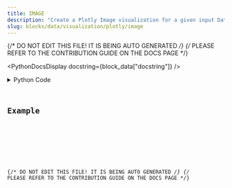 ```yaml
---
title: IMAGE
description: "Create a Plotly Image visualization for a given input DataContainer type of image."
slug: blocks/data/visualization/plotly/image
---
```


{/* DO NOT EDIT THIS FILE! IT IS BEING AUTO GENERATED */}
{/* PLEASE REFER TO THE CONTRIBUTION GUIDE ON THE DOCS PAGE */}


<PythonDocsDisplay docstring={block_data["docstring"]} />
<details>
<summary>Python Code</summary>



<Code code={pythonCode} lang="py" wrap theme="dracula" />

[Find this Flojoy Block on GitHub](https://github.com/flojoy-ai/blocks/blob/main/blocks/DATA/VISUALIZATION/PLOTLY/IMAGE/IMAGE.py)

</details>

## Example


<GetHelpWidget />


<AppDisplay app={app} blockName="IMAGE" client:visible />


<Example />

{/* DO NOT EDIT THIS FILE! IT IS BEING AUTO GENERATED */}
{/* PLEASE REFER TO THE CONTRIBUTION GUIDE ON THE DOCS PAGE */}
